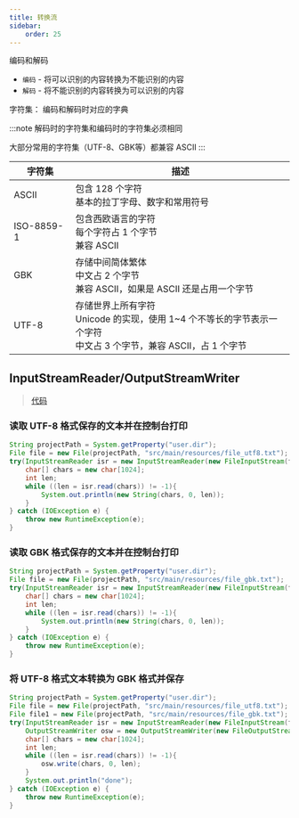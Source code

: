 ```yaml
---
title: 转换流
sidebar:
    order: 25
---
```


编码和解码

- `编码` - 将可以识别的内容转换为不能识别的内容
- `解码` - 将不能识别的内容转换为可以识别的内容

字符集： 编码和解码时对应的字典

:::note
解码时的字符集和编码时的字符集必须相同

大部分常用的字符集（UTF-8、GBK等）都兼容 ASCII
:::

| 字符集     | 描述                                                                                                                    |
| ---------- | ----------------------------------------------------------------------------------------------------------------------- |
| ASCII      | 包含 128 个字符<br/>基本的拉丁字母、数字和常用符号                                                                      |
| ISO-8859-1 | 包含西欧语言的字符<br/>每个字符占 1 个字节<br/>兼容 ASCII                                                               |
| GBK        | 存储中间简体繁体<br/>中文占 2 个字节<br/>兼容 ASCII，如果是 ASCII 还是占用一个字节                                      |
| UTF-8      | 存储世界上所有字符<br/>Unicode 的实现，使用 1~4 个不等长的字节表示一个字符<br/>中文占 3 个字节，兼容 ASCII，占 1 个字节 |

## InputStreamReader/OutputStreamWriter

> [代码](https://github.com/follow1123/java-language-examples/tree/main/standard-library/src/main/java/org/example/io/EncodeDecodeTest.java)

### 读取 UTF-8 格式保存的文本并在控制台打印

```java "StandardCharsets.UTF_8"
String projectPath = System.getProperty("user.dir");
File file = new File(projectPath, "src/main/resources/file_utf8.txt");
try(InputStreamReader isr = new InputStreamReader(new FileInputStream(file), StandardCharsets.UTF_8)){
    char[] chars = new char[1024];
    int len;
    while ((len = isr.read(chars)) != -1){
        System.out.println(new String(chars, 0, len));
    }
} catch (IOException e) {
    throw new RuntimeException(e);
}
```

### 读取 GBK 格式保存的文本并在控制台打印

```java "Charset.forName("gbk")"
String projectPath = System.getProperty("user.dir");
File file = new File(projectPath, "src/main/resources/file_gbk.txt");
try(InputStreamReader isr = new InputStreamReader(new FileInputStream(file), Charset.forName("gbk"))){
    char[] chars = new char[1024];
    int len;
    while ((len = isr.read(chars)) != -1){
        System.out.println(new String(chars, 0, len));
    }
} catch (IOException e) {
    throw new RuntimeException(e);
}
```

### 将 UTF-8 格式文本转换为 GBK 格式并保存

```java "StandardCharsets.UTF_8" "Charset.forName("gbk")"
String projectPath = System.getProperty("user.dir");
File file = new File(projectPath, "src/main/resources/file_utf8.txt");
File file1 = new File(projectPath, "src/main/resources/file_gbk.txt");
try(InputStreamReader isr = new InputStreamReader(new FileInputStream(file), StandardCharsets.UTF_8);
    OutputStreamWriter osw = new OutputStreamWriter(new FileOutputStream(file1), Charset.forName("gbk"))) {
    char[] chars = new char[1024];
    int len;
    while ((len = isr.read(chars)) != -1){
        osw.write(chars, 0, len);
    }
    System.out.println("done");
} catch (IOException e) {
    throw new RuntimeException(e);
}
```
